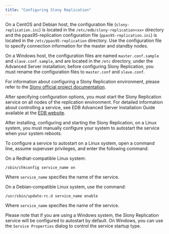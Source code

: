 ```yaml
---
title: "Configuring Slony Replication"
---
```


<div id="configuring_slony" class="registered_link"></div>

On a CentOS and Debian host, the configuration file (`slony-replication.ini`) is located in the `/etc/edb/slony-replication<xx>` directory and the ppas95-replication configuration file (`ppas95-replication.ini`) is located in the `/etc/ppas95-replication` directory. Use the configuration file to specify connection information for the master and standby nodes.

On a Windows host, the configuration files are named `master.conf.sample` and `slave.conf.sample`, and are located in the `/etc` directory, under the Advanced Server installation; before configuring Slony Replication, you must rename the configuration files to `master.conf` and `slave.conf`.

For information about configuring a Slony Replication environment, please refer to the [Slony official project documentation](https://www.slony.info/adminguide/2.2/doc/adminguide/slony.pdf).

After specifying configuration options, you must start the Slony Replication service on all nodes of the replication environment. For detailed information about controlling a service, see EDB Advanced Server Installation Guide available at the [EDB website](https://www.enterprisedb.com/edb-docs/p/edb-postgres-advanced-server).

After installing, configuring and starting the Slony Replication, on a Linux system, you must manually configure your system to autostart the service when your system reboots.

To configure a service to autostart on a Linux system, open a command line, assume superuser privileges, and enter the following command.

On a Redhat-compatible Linux system:

```text
/sbin/chkconfig service_name on
```

Where `service_name` specifies the name of the service.

On a Debian-compatible Linux system, use the command:

```text
/usr/sbin/update-rc.d service_name enable
```

Where `service_name` specifies the name of the service.

Please note that if you are using a Windows system, the Slony Replication service will be configured to autostart by default. On Windows, you can use the `Service Properties` dialog to control the service startup type.
